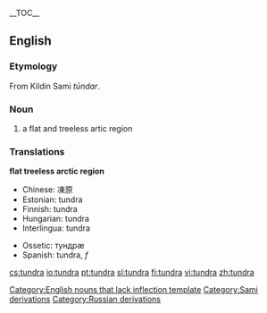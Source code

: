 {{wikipedia}}
__TOC__

==English==

===Etymology===
From Kildin Sami ''tūndar''. <!-- cyrillization required -->

=== Noun ===
#a flat and treeless artic region

=== Translations ===
<!--DefA-->'''flat treeless arctic region'''
{{top}}
<!--languages from A to I go here-->
*Chinese: 凍原
*Estonian: tundra
*Finnish: tundra
*Hungarian: tundra
*Interlingua: tundra
{{mid}}
<!--languages from J to Z go here-->
*Ossetic: тундрæ
*Spanish: tundra, ''f''
{{bottom}}

[[Category:English nouns that lack inflection template]]
[[Category:Sami derivations]]
[[Category:Russian derivations]]

[[cs:tundra]]
[[io:tundra]]
[[pt:tundra]]
[[sl:tundra]]
[[fi:tundra]]
[[vi:tundra]]
[[zh:tundra]]
